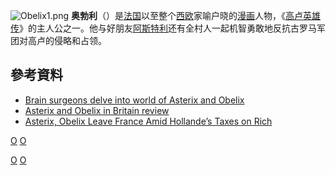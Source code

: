 {{expand|time=2014-09-16T18:34:53+00:00}}
[[File:Obelix1.png|thumb]]
'''奥勃利'''（{{lang-fr|Obélix}}）是[[法国|法国]]以至整个[[西欧|西欧]]家喻户晓的[[漫画|漫画]]人物，《[[高卢英雄传|高卢英雄传]]》的主人公之一。他与好朋友[[阿斯特利|阿斯特利]]还有全村人一起机智勇敢地反抗古罗马军团对高卢的侵略和占领。

==參考資料==
*[http://www.bbc.co.uk/news/world-europe-13800102 Brain surgeons delve into world of Asterix and Obelix] {{Wayback|url=http://www.bbc.co.uk/news/world-europe-13800102 |date=20201111222339 }}
*[https://web.archive.org/web/20140917182137/http://www.3news.co.nz/entertainment/asterix-and-obelix-in-britain-review-2013030512 Asterix and Obelix in Britain review]
*[http://www.bloomberg.com/news/2012-12-11/asterix-obelix-leave-france-amid-hollande-s-taxes-on-wealthy.html Asterix, Obelix Leave France Amid Hollande’s Taxes on Rich] {{Wayback|url=http://www.bloomberg.com/news/2012-12-11/asterix-obelix-leave-france-amid-hollande-s-taxes-on-wealthy.html |date=20200808190255 }}

[[category:漫畫角色|O]]
[[category:虚构法国人|O]]
[[Category:虚构凯尔特人|O]]
[[Category:具有超人类力气的漫画角色|O]]
{{虚构人物小作品}}
